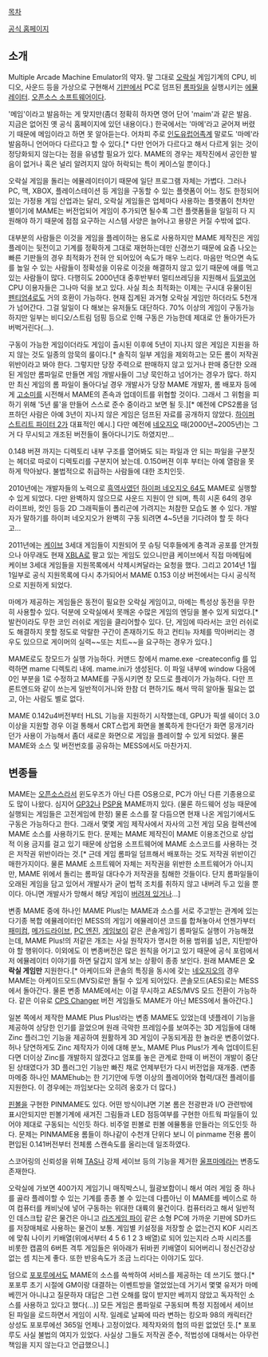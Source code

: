 [[목차]]

[http://mamedev.org/ 공식 홈페이지]

== 소개 ==
Multiple Arcade Machine Emulator의 약자. 말 그대로 [[오락실]] 게임기계의 CPU, 비디오, 사운드 등을 가상으로 구현해서 [[기판]]에서 PC로 덤프된 [[롬파일]]을 실행시키는 [[에뮬레이터]]. [[오픈소스 소프트웨어]]이다.

'메임'이라고 발음하는 게 맞지만(좀더 정확히 하자면 영어 단어 'maim'과 같은 발음. 지금은 없어진 옛 공식 홈페이지에 있던 내용이다.) 한국에서는 '마메'라고 굳어져 버렸기 때문에 메임이라고 하면 못 알아듣는다. 어차피 주로 [[인도유럽어족]]계 말로도 '마메'라 발음하니 언어마다 다르다고 할 수 있다.[* 다만 언어가 다르다고 해서 다르게 읽는 것이 정당화되지 않는다는 점을 유념할 필요가 있다. MAME의 경우는 제작진에서 공인한 발음이 없거나 혹은 널리 알려지지 않아 허락되는 특이 케이스일 뿐이다.]

오락실 게임을 돌리는 에뮬레이터이기 때문에 일단 프로그램 자체는 가볍다. 그러나 PC, 맥, XBOX, 플레이스테이션 등 게임을 구동할 수 있는 플랫폼이 어느 정도 한정되어있는 가정용 게임 산업과는 달리, 오락실 게임들은 업체마다 사용하는 플랫폼이 천차만별이기에 MAME는 버전업되어 게임이 추가되면 될수록 그런 플랫폼들을 일일히 다 지원해야 하기 때문에 점점 요구하는 시스템 사양은 늘어나고 용량은 커질 수밖에 없다.

대부분의 사람들은 이것을 게임을 플레이하는 용도로 사용하지만 MAME 제작진은 게임 플레이는 뒷전이고 기계를 정확하게 그대로 재현하는데만 신경쓰기 때문에 요즘 나오는 빠른 기판들의 경우 최적화가 전혀 안 되어있어 속도가 매우 느리다. 마음만 먹으면 속도를 높일 수 있는 사람들이 정확성을 이유로 이것을 해결하지 않고 있기 때문에 애를 먹고 있는 사람들이 많다. 다행히도 2000년대 중후반부터 멀티쓰레딩을 지원해서 [[듀얼코어]] CPU 이용자들은 그나마 덕을 보고 있다. 사실 최소 최적화는 이제는 구시대 유물이된 [[펜티엄4]]로도 거의 호환이 가능하다.
현재 집계된 과거형 오락실 게임만 하더라도 5천개가 넘어간다. 그걸 일일이 다 해보는 유저들도 대단하다. 70% 이상의 게임이 구동가능하지만 일부는 비디오/스트림 덤핑 등으로 인해 구동은 가능한데 제대로 안 돌아가든가 버벅거린다(...).

구동이 가능한 게임이더라도 게임이 출시된 이후에 5년이 지나지 않은 게임은 지원을 하지 않는 것도 일종의 암묵의 룰이다.[* 솔직히 일부 게임을 제외하고는 모든 롬이 저작권 위반이라고 봐야 한다. 그렇지만 당장 주력으로 판매하지 않고 있거나 판매 중단한 오래된 게임만 롬파일로 만들면 게임 개발사들이 그냥 묵인하고 넘어가는 경우가 많다. 하지만 최신 게임의 롬 파일이 돌아다닐 경우 개발사가 당장 MAME 개발자, 롬 배포자 등에게 [[고소미]]를 시전해서 MAME의 존속과 업데이트를 위협할 것이다. 그래서 그 위험을 피하기 위해 '5년 룰'을 만들어 스스로 준수 중이라고 보면 될 듯.][* 예전에 CPS2롬을 덤프하던 사람은 아예 3년이 지나지 않은 게임은 덤프된 자료를 공개하지 않았다. [[하이퍼 스트리트 파이터 2]]가 대표적인 예시.] 다만 예전에 [[네오지오]] 때(2000년~2005년)는 그거 다 무시되고 개조된 버전들이 돌아다니기도 하였지만...

0.148 버젼 까지는 디렉토리 내부 구조를 열어봐도 되는 파일과 안 되는 파일을 구분짓는 헤더로 따로이 디렉토리를 구분지어 놨는데. 0.150버젼 이후 부터는 아예 열람을 못하게 막아놨다. 불법적으로 취급하는 사람들에 대한 조치인듯.

2010년에는 개발자들의 노력으로 [[흑역사]]였던 [[하이퍼 네오지오 64]]도 MAME로 실행할 수 있게 되었다. 다만 완벽하지 않으므로 사운드 지원이 안 되며, 특히 시혼 64의 경우 라이프바, 컷인 등등 2D 그래픽들이 폴리곤에 가려지는 처참한 모습도 볼 수 있다. 개발자가 말하기를 하이퍼 네오지오가 완벽히 구동 되려면 4~5년을 기다려야 할 듯 하다고...

2011년에는 [[케이브]] 3세대 게임들이 지원되어 뭇 슈팅 덕후들에게 충격과 공포를 안겨줬으나 아무래도 현재 [[XBLA]]로 팔고 있는 게임도 있으니만큼 케이브에서 직접 마메팀에 케이브 3세대 게임들을 지원목록에서 삭제시켜달라는 요청을 했다. 그리고 2014년 1월 1일부로 공식 지원목록에 다시 추가되어서 MAME 0.153 이상 버전에서는 다시 공식적으로 지원하게 되었다.

마메가 제공하는 게임들은 동전이 필요한 오락실 게임이고, 마메는 특성상 동전을 무한히 사용할수 있다. 덕분에 오락실에서 못깨온 수많은 게임의 엔딩을 볼수 있게 되었다.[* 발컨이라도 무한 코인 러쉬로 게임을 클리어할수 있다. 단, 게임에 따라서는 코인 러쉬로도 해결하지 못할 정도로 악랄한 구간이 존재하기도 하고 컨티뉴 자체를 막아버리는 경우도 있으므로 게이머의 실력~~또는 치트~~을 요구하는 경우가 있다.]

MAME로도 창모드가 실행 가능하다. 커맨드 창에서 mame.exe -createconfig 를 입력하면 mame 디렉토리 내에. mame.ini가 생성된다. 이 파일 내부에 window 다음에 0인 부분을 1로 수정하고 MAME를 구동시키면 창 모드로 플레이가 가능하다. 다만 프론트엔드와 같이 쓰는게 일반적이거니와 한참 더 편하기도 해서 딱히 알아둘 필요는 없고, 아는 사람도 별로 없다.

MAME 0.142u4버전부터 HLSL 기능을 지원하기 시작했는데, GPU가 픽셀 쉐이더 3.0 이상을 지원할 경우 이걸 통해서 CRT스럽게 화면을 볼록하게 한다던가 화면 뭉개기라던가 사용이 가능해서 좀더 새로운 화면으로 게임을 플레이할 수 있게 되었다. 물론 MAME와 소스 및 버전번호를 공유하는 MESS에서도 마찬가지.

== 변종들 ==
MAME는 [[오픈소스]]라서 윈도우즈가 아닌 다른 OS용으로, PC가 아닌 다른 기종용으로도 많이 나왔다. 심지어 [[GP32]]나 [[PSP]]용 MAME까지 있다. (물론 하드웨어 성능 때문에 실행되는 게임들은 고전게임에 한정) 물론 소스를 잘 다듬으면 현재 나온 게임기에서도 구동은 가능하다고 한다. 그래서 몇몇 게임 제작사에서 자사의 고전 게임 모음 컬렉션에 MAME 소스를 사용하기도 한다. 문제는 MAME 제작진이 MAME 이용조건으로 상업적 이용 금지를 걸고 있기 때문에 상업용 소프트웨어에 MAME 소스코드를 사용하는 것은 저작권 위반이라는 것.[* 근데 게임 롬파일 덤프해서 배포하는 것도 저작권 위반이긴 매한가지이다. 물론 MAME 소프트웨어 자체는 저작권을 위반한 소프트웨어가 아니지만, MAME 위에서 돌리는 롬파일 대다수가 저작권을 침해한 것들이다. 단지 롬파일들이 오래된 게임을 담고 있어서 개발사가 굳이 법적 조치를 취하지 않고 내버려 두고 있을 뿐이다. 아니면 개발사가 망해서 해당 게임이 [[어밴던웨어|버려져 있거나]]...]

변종 MAME 중에 하나인 MAME Plus!는 MAME과 소스를 서로 주고받는 관계에 있는 다기종 복합 에뮬레이터인 MESS의 게임기 에뮬레이션 코드를 합쳐놓아서 언젠가부터 [[패미컴]], [[메가드라이브]], [[PC 엔진]], [[게임보이]] 같은 콘솔게임기 롬파일도 실행이 가능해졌는데, MAME Plus!의 저같은 개조는 사실 원작자가 명시한 허용 범위를 넘은, 지탄받아야 할 행위이다. 이외에도 이 변종버전은 많은 원칙을 어기고 있기 때문에 공식 포럼에서 저 에뮬레이터 이야기를 하면 달갑지 않게 보는 상황이 종종 보인다. 원래 MAME은 '''오락실 게임만''' 지원한다.[* 아케이드와 콘솔의 특징을 동시에 갖는 [[네오지오]]의 경우 MAME는 아케이드모드(MVS)로만 돌릴 수 있게 되어있다. 콘솔모드(AES)로는 MESS에서 돌아간다. 물론 변종 MAME에서는 이걸 무시하고 AES/MVS 모드 전환이 가능하다. 같은 이유로 [[CPS Changer]] 버전 게임들도 MAME가 아닌 MESS에서 돌아간다.]

일본 쪽에서 제작한 MAME Plus Plus!라는 변종 MAME도 있었는데 넷플레이 기능을 제공하여 상당한 인기를 끌었으며 원래 극악한 프레임수를 보여주는 3D 게임들에 대해 Zinc 플러그인 기능을 제공하여 원활하게 3D 게임이 구동되게끔 한 놀라운 변종이었다. 허나 당연하게도 Zinc 제작자가 이에 대해 분노, MAME Plus Plus!가 계속 업데이트된다면 더이상 Zinc를 개발하지 않겠다고 엄포를 놓은 관계로 한때 이 버전이 개발이 중단된 상태였다가 3D 플러그인 기능만 빠진 채로 언제부턴가 다시 버전업을 재개중. (변종 마메중 하나인 MAMEhub는 한 기기안에 두명 이상의 플레이어와 협력/대전 플레이를 지원한다. 이 경우에는 까임보다는 오히려 옹호가 더 많다.)

[[핀볼]]을 구현한 PINMAME도 있다. 어떤 방식이냐면 기본 롬은 전광판과 I/O 관련밖에 표시안되지만 핀볼기계에 새겨진 그림들과 LED 점등여부를 구현한 아트웍 파일들이 있어야 제대로 구동되는 식인듯 하다. 비주얼 핀볼로 핀볼 에뮬통을 만들라는 의도인듯 하다. 문제는 PINMAME용 롬들이 하나같이 수천개 단위다 보니 이 pinmame 전용 롬이 편입된 0.141버전부터 전체롬 스캔속도를 올리는데 일조하였다. 

스코어링의 신뢰성을 위해 [[TAS]]나 강제 세이브 등의 기능을 제거한 [[울프마메]]라는 변종도 존재한다.

오락실에 가보면 400가지 게임기니 매직박스니, 월광보합이니 해서 여러 게임 중 하나를 골라 플레이할 수 있는 기계를 종종 볼 수 있는데 다름아닌 이 MAME를 베이스로 하여 컴퓨터를 캐비닛에 넣어 구동하는 위대한 대륙의 물건이다. 컴퓨터라고 해서 일반적인 데스크탑 같은 물건은 아니고 [[라즈게임 파이]] 같은 소형 PC에 가까운 기판에 SD카드를 저장매체로 사용하는 물건이 보통. 게임별 키설정을 저장할 순 없는건지 KOF 시리즈에 맞춰 나이키 키배열(위에서부터 4 5 6 1 2 3 배열)로 되어 있는지라 스파 시리즈를 비롯한 캡콤의 6버튼 격투 게임들은 위아래가 뒤바뀐 키배열이 되어버리니 정신건강상 없는 셈 치는게 좋다. 또한 반응속도가 조금 느리다는 이야기도 있다.

덤으로 [[포포루]]에서도 MAME의 소스를 쓱싹하여 서비스를 제공하는 데 쓰기도 했다.[* 포포루 초기 시절에 GM이랑 대결하는 이벤트방을 열었었는데 거기서 몇몇 유저가 마메 베낀거 아니냐고 질문하자 대답은 그런 오해를 많이 받지만 베끼지 않았고 독자적인 소스를 사용하고 있다고 했다(...)] 모든 게임은 롬파일로 구동되며 특정 지점에서 세이브된 파일을 로드하면서 게임이 시작. 일례로 날짜에 따라 변하는 킹오파 98의 캐릭터간 상성도 포포루에선 365일 언제나 고정이었다. 제작자와의 협의 따윈 없었던 듯.[* 포포루도 사실 불법의 여지가 있었다. 사실상 그들도 저작권 준수, 적법성에 대해서는 아무런 책임을 지지 않는다고 언급했으니.]
